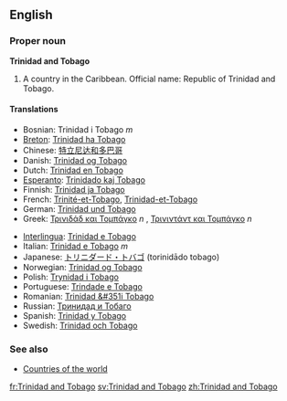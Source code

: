 ==English==
===Proper noun===
{{wikipedia}}
'''Trinidad and Tobago'''

#A country in the Caribbean. Official name: Republic of Trinidad and Tobago.

====Translations====
{{top}}
*Bosnian: Trinidad i Tobago ''m''
*[[Breton]]: [[Trinidad ha Tobago]]
*Chinese: [[特立尼达和多巴哥]]
*Danish: [[Trinidad og Tobago]]
*Dutch: [[Trinidad en Tobago]]
*[[Esperanto]]: [[Trinidado kaj Tobago]]
*Finnish: [[Trinidad ja Tobago]]
*French: [[Trinité-et-Tobago]], [[Trinidad-et-Tobago]]
*German: [[Trinidad und Tobago]]
*Greek: [[Τρινιδάδ και Τομπάγκο]] ''n'' , [[Τρινιντάντ και Τομπάγκο]] ''n''
{{mid}}
*[[Interlingua]]: [[Trinidad e Tobago]]
*Italian: [[Trinidad e Tobago]] ''m''
*Japanese: [[トリニダード・トバゴ]] (torinidādo tobago)
*Norwegian: [[Trinidad og Tobago]]
*Polish: [[Trynidad i Tobago]]
*Portuguese: [[Trindade e Tobago]]
*Romanian: [[Trinidad &#351i Tobago]]
*Russian: [[Тринидад и Тобаго]]
*Spanish: [[Trinidad y Tobago]]
*Swedish: [[Trinidad och Tobago]]
{{bottom}}

===See also===
*[[Countries of the world]]

[[fr:Trinidad and Tobago]]
[[sv:Trinidad and Tobago]]
[[zh:Trinidad and Tobago]]